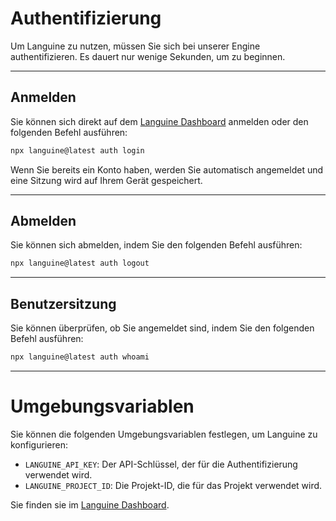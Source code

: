# Authentifizierung

Um Languine zu nutzen, müssen Sie sich bei unserer Engine authentifizieren. Es dauert nur wenige Sekunden, um zu beginnen.

---

## Anmelden

Sie können sich direkt auf dem [Languine Dashboard](https://languine.ai/login) anmelden oder den folgenden Befehl ausführen:

```bash title="Terminal"
npx languine@latest auth login
```


Wenn Sie bereits ein Konto haben, werden Sie automatisch angemeldet und eine Sitzung wird auf Ihrem Gerät gespeichert.

---

## Abmelden

Sie können sich abmelden, indem Sie den folgenden Befehl ausführen:

```bash title="Terminal"
npx languine@latest auth logout
```

---

## Benutzersitzung

Sie können überprüfen, ob Sie angemeldet sind, indem Sie den folgenden Befehl ausführen:

```bash title="Terminal"
npx languine@latest auth whoami
```

---


# Umgebungsvariablen

Sie können die folgenden Umgebungsvariablen festlegen, um Languine zu konfigurieren:

- `LANGUINE_API_KEY`: Der API-Schlüssel, der für die Authentifizierung verwendet wird.
- `LANGUINE_PROJECT_ID`: Die Projekt-ID, die für das Projekt verwendet wird.

Sie finden sie im [Languine Dashboard](https://languine.ai/login).